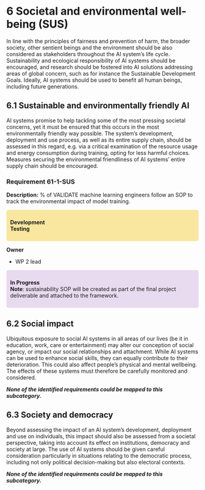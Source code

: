 # 6 Societal and environmental well-being (SUS)

In line with the principles of fairness and prevention of harm, the broader society, other sentient beings and the environment should be also considered as stakeholders throughout the AI system’s life cycle. Sustainability and ecological responsibility of AI systems should be encouraged, and research should be fostered into AI solutions addressing areas of global concern, such as for instance the Sustainable Development Goals. Ideally, AI systems should be used to benefit all human beings, including future generations.

## 6.1 Sustainable and environmentally friendly AI

AI systems promise to help tackling some of the most pressing societal concerns, yet it must be ensured that this occurs in the most environmentally friendly way possible. The system’s development, deployment and use process, as well as its entire supply chain, should be assessed in this regard, e.g. via a critical examination of the resource usage and energy consumption during training, opting for less harmful choices. Measures securing the environmental friendliness of AI systems’ entire supply chain should be encouraged.

### Requirement 61-1-SUS {#61-1-sus}

**Description:** % of VALIDATE machine learning engineers follow an SOP to track the environmental impact of model training.

<div style="background-color:#f9e79f; padding:10px; border-radius:5px;">
**Development**
<br>**Testing**
</div>

**Owner**

- WP 2 lead

<div style="background-color:#e8daef; padding:10px; border-radius:5px;">
**In Progress**
<br>**Note**: sustainability SOP will be created as part of the final project deliverable and attached to the framework.
</div>

## 6.2 Social impact

Ubiquitous exposure to social AI systems in all areas of our lives (be it in education, work, care or entertainment) may alter our conception of social agency, or impact our social relationships and attachment. While AI systems can be used to enhance social skills, they can equally contribute to their deterioration. This could also affect people’s physical and mental wellbeing. The effects of these systems must therefore be carefully monitored and considered.

***None of the identified requirements could be mapped to this subcategory.***

## 6.3 Society and democracy

Beyond assessing the impact of an AI system’s development, deployment and use on individuals, this impact should also be assessed from a societal perspective, taking into account its effect on institutions, democracy and society at large. The use of AI systems should be given careful consideration particularly in situations relating to the democratic process, including not only political decision-making but also electoral contexts.

***None of the identified requirements could be mapped to this subcategory.***
